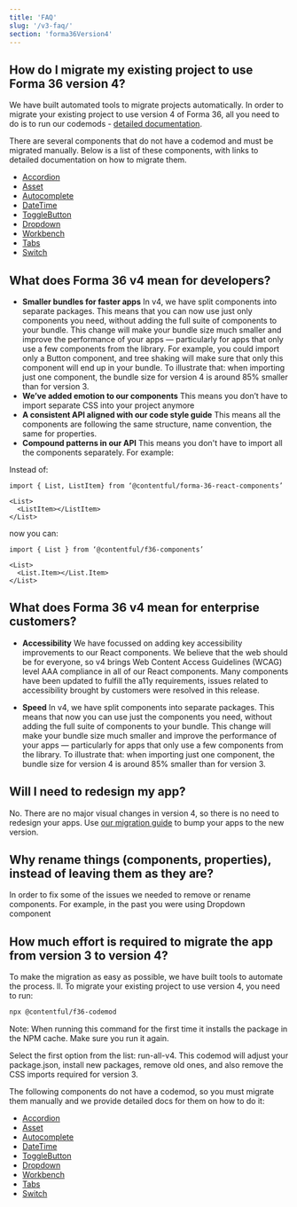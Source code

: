 ```yaml
---
title: 'FAQ'
slug: '/v3-faq/'
section: 'forma36Version4'
---
```


## How do I migrate my existing project to use Forma 36 version 4?

We have built automated tools to migrate projects automatically. In order to migrate your existing project to use version 4 of Forma 36, all you need to do is to run our codemods - [detailed documentation](https://github.com/contentful/forma-36/blob/forma-v4/MIGRATION.md#How-to-migrate-your-packages-to-v4).

There are several components that do not have a codemod and must be migrated manually. Below is a list of these components, with links to detailed documentation on how to migrate them.

- [Accordion](https://github.com/contentful/forma-36/blob/forma-v4/MIGRATION.md#accordion)
- [Asset](https://github.com/contentful/forma-36/blob/forma-v4/MIGRATION.md#asset)
- [Autocomplete](https://v4.f36.contentful.com/components/autocomplete)
- [DateTime](https://github.com/contentful/forma-36/blob/forma-v4/MIGRATION.md#datetime)
- [ToggleButton](https://github.com/contentful/forma-36/blob/forma-v4/MIGRATION.md#togglebutton)
- [Dropdown](https://github.com/contentful/forma-36/blob/forma-v4/MIGRATION.md#dropdown)
- [Workbench](https://github.com/contentful/forma-36/blob/forma-v4/MIGRATION.md#workbench)
- [Tabs](https://github.com/contentful/forma-36/blob/forma-v4/MIGRATION.md#tabs)
- [Switch](https://github.com/contentful/forma-36/blob/forma-v4/MIGRATION.md#switch)

## What does Forma 36 v4 mean for developers?

- **Smaller bundles for faster apps** In v4, we have split components into separate packages. This means that you can now use just only components you need, without adding the full suite of components to your bundle. This change will make your bundle size much smaller and improve the performance of your apps — particularly for apps that only use a few components from the library. For example, you could import only a Button component, and tree shaking will make sure that only this component will end up in your bundle. To illustrate that: when importing just one component, the bundle size for version 4 is around 85% smaller than for version 3.
- **We’ve added emotion to our components** This means you don’t have to import separate CSS into your project anymore
- **A consistent API aligned with our code style guide** This means all the components are following the same structure, name convention, the same for properties.
- **Compound patterns in our API** This means you don't have to import all the components separately. For example:

Instead of:

```tsx static=true
import { List, ListItem} from ‘@contentful/forma-36-react-components’

<List>
  <ListItem></ListItem>
</List>
```

now you can:

```tsx static=true
import { List } from ‘@contentful/f36-components’

<List>
  <List.Item></List.Item>
</List>

```

## What does Forma 36 v4 mean for enterprise customers?

- **Accessibility** We have focussed on adding key accessibility improvements to our React components. We believe that the web should be for everyone, so v4 brings Web Content Access Guidelines (WCAG) level AAA compliance in all of our React components. Many components have been updated to fulfill the a11y requirements, issues related to accessibility brought by customers were resolved in this release.

- **Speed** In v4, we have split components into separate packages. This means that now you can use just the components you need, without adding the full suite of components to your bundle. This change will make your bundle size much smaller and improve the performance of your apps — particularly for apps that only use a few components from the library. To illustrate that: when importing just one component, the bundle size for version 4 is around 85% smaller than for version 3.

## Will I need to redesign my app?

No. There are no major visual changes in version 4, so there is no need to redesign your apps. Use [our migration guide](https://v4.f36.contentful.com/migration-v3-to-v4/) to bump your apps to the new version.

## Why rename things (components, properties), instead of leaving them as they are?

In order to fix some of the issues we needed to remove or rename components. For example, in the past you were using Dropdown component

## How much effort is required to migrate the app from version 3 to version 4?

To make the migration as easy as possible, we have built tools to automate the process. ll.
To migrate your existing project to use version 4, you need to run:

```bash static=true
npx @contentful/f36-codemod
```

Note: When running this command for the first time it installs the package in the NPM cache. Make sure you run it again.

Select the first option from the list: run-all-v4. This codemod will adjust your package.json, install new packages, remove old ones, and also remove the CSS imports required for version 3.

The following components do not have a codemod, so you must migrate them manually and we provide detailed docs for them on how to do it:

- [Accordion](https://github.com/contentful/forma-36/blob/forma-v4/MIGRATION.md#accordion)
- [Asset](https://github.com/contentful/forma-36/blob/forma-v4/MIGRATION.md#asset)
- [Autocomplete](https://v4.f36.contentful.com/components/autocomplete)
- [DateTime](https://github.com/contentful/forma-36/blob/forma-v4/MIGRATION.md#datetime)
- [ToggleButton](https://github.com/contentful/forma-36/blob/forma-v4/MIGRATION.md#togglebutton)
- [Dropdown](https://github.com/contentful/forma-36/blob/forma-v4/MIGRATION.md#dropdown)
- [Workbench](https://github.com/contentful/forma-36/blob/forma-v4/MIGRATION.md#workbench)
- [Tabs](https://github.com/contentful/forma-36/blob/forma-v4/MIGRATION.md#tabs)
- [Switch](https://github.com/contentful/forma-36/blob/forma-v4/MIGRATION.md#switch)
